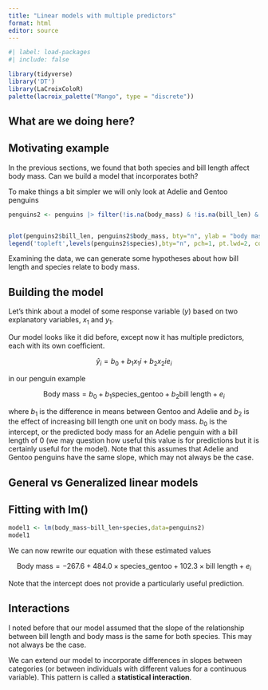 ```yaml
---
title: "Linear models with multiple predictors"
format: html
editor: source
---
```


```r
#| label: load-packages
#| include: false

library(tidyverse)
library('DT')
library(LaCroixColoR)
palette(lacroix_palette("Mango", type = "discrete"))

```

## What are we doing here?


## Motivating example

In the previous sections, we found that both species and bill length affect body mass. Can we build a model that incorporates both?

To make things a bit simpler we will only look at Adelie and Gentoo penguins


```r
penguins2 <- penguins |> filter(!is.na(body_mass) & !is.na(bill_len) & !species=="Chinstrap") |> droplevels() ##filter out missing data and chinstrap


plot(penguins2$bill_len, penguins2$body_mass, bty="n", ylab = "body mass", xlab = "bill length", lwd=2, col = penguins2$species)
legend('topleft',levels(penguins2$species),bty="n", pch=1, pt.lwd=2, col=palette())

```

Examining the data, we can generate some hypotheses about how bill length and species relate to body mass.

## Building the model

Let's think about a model of some response variable ($y$) based on two explanatory variables, $x_1$ and $y_1$.

Our model looks like it did before, except now it has multiple predictors, each with its own coefficient.

$$ \hat{y}_i = b_0 + b_1x_1i + b_2x_2i e_i$$

in our penguin example

$$ \text{Body mass} = b_0 + b_1\text{species_gentoo} + b_2\text{bill length} + e_i$$

where $b_1$ is the difference in means between Gentoo and Adelie and $b_2$ is the effect of increasing bill length one unit on body mass. 
$b_0$ is the intercept, or the predicted body mass for an Adelie penguin with a bill length of 0 (we may question how useful this value is for predictions but it is certainly useful for the model).
Note that this assumes that Adelie and Gentoo penguins have the same slope, which may not always be the case.


## General vs Generalized linear models

## Fitting with lm()

```r
model1 <- lm(body_mass~bill_len+species,data=penguins2)
model1
```

We can now rewrite our equation with these estimated values

$$ \text{Body mass} = -267.6 + 484.0 \times \text{species_gentoo} + 102.3 \times \text{bill length} + e_i $$

Note that the intercept does not provide a particularly useful prediction.

## Interactions

I noted before that our model assumed that the slope of the relationship between bill length and body mass is the same for both species. This may not always be the case.

We can extend our model to incorporate differences in slopes between categories (or between individuals with different values for a continuous variable). This pattern is called a **statistical interaction**.

